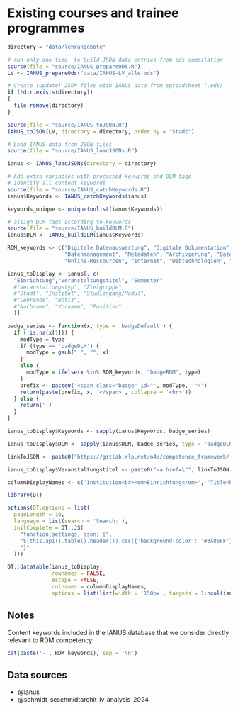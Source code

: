 # Existing courses and trainee programmes

```r
directory = "data/lehrangebote"
```

```r
# run only one time, to build JSON data entries from ods compilation
source(file = "source/IANUS_prepareODS.R")
LV <- IANUS_prepareOds("data/IANUS-LV_alle.ods")

# Create (update) JSON files with IANUS data from spreadsheet (.ods)
if (!dir.exists(directory))
{
  file.remove(directory)
}

source(file = "source/IANUS_toJSON.R")
IANUS_toJSON(LV, directory = directory, order.by = "Stadt")
```

```r
# Load IANUS data from JSON files
source(file = "source/IANUS_loadJSONs.R")

ianus <- IANUS_loadJSONs(directory = directory)
```

```r
# Add extra variables with processed keywords and DLM tags
# identify all content keywords
source(file = "source/IANUS_catchKeywords.R")
ianus$Keywords <- IANUS_catchKeywords(ianus)

keywords_unique <- unique(unlist(ianus$Keywords))

# assign DLM tags according to keywords
source(file = "source/IANUS_buildDLM.R")
ianus$DLM <- IANUS_buildDLM(ianus$Keywords)
```


```r
RDM_keywords <- c("Digitale Datenauswertung", "Digitale Dokumentation", "Datenbanken", 
                  "Datenmanagement", "Metadaten", "Archivierung", "Datenkuratierung",
                  "Online-Ressourcen", "Internet", "Webtechnologien", "Web-Kartierung", "Ausgrabungsdokumentation")
```

```r
ianus_toDisplay <- ianus[, c(
  "Einrichtung","Veranstaltungstitel", "Semester" 
  #"Veranstaltungstyp", "Zielgruppe", 
  #"Stadt", "Institut", "Studiengang/Modul",
  #"Lehrende", "Notiz",
  #"Nachname", "Vorname", "Position"
  )]

badge_series <- function(x, type = 'badgeDefault') {
  if (!is.na(x[1])) {
    modType = type
    if (type == 'badgeDLM') {
      modType = gsub(" ", "", x)
    }
    else {
      modType = ifelse(x %in% RDM_keywords, "badgeRDM", type)
    }
    prefix <- paste0('<span class="badge" id="', modType, '">')
    return(paste(prefix, x, '</span>', collapse = '<br>'))
  } else {
    return('')
  }
}

ianus_toDisplay$Keywords <- sapply(ianus$Keywords, badge_series)

ianus_toDisplay$DLM <- sapply(ianus$DLM, badge_series, type = 'badgeDLM')

linkToJSON <- paste0("https://gitlab.rlp.net/n4o/competence_framework/-/tree/main/", directory, "/", ianus$Stadt, "/", ianus$id, ".json")

ianus_toDisplay$Veranstaltungstitel <- paste0("<a href=\"", linkToJSON, "\">", ianus_toDisplay$Veranstaltungstitel, "</a>")

columnDisplayNames <- c('Institution<br><em>Einrichtung</em>', "Title<br><em>Veranstaltungstitel</em>", "Semester", 'Content keywords<br><em>Inhalt</em>', 'Data Lifecycle<br>Management tags')
```

```r
library(DT)

options(DT.options = list(
  pageLength = 10, 
  language = list(search = 'Search:'), 
  initComplete = DT::JS(
    "function(settings, json) {",
    "$(this.api().table().header()).css({'background-color': '#3A86FF'});",
    "}"
  )))

DT::datatable(ianus_toDisplay, 
              rownames = FALSE, 
              escape = FALSE, 
              colnames = columnDisplayNames, 
              options = list(list(width = '150px', targets = 1:ncol(ianus_toDisplay))))
```

## Notes

Content keywords included in the IANUS database that we consider directly relevant to RDM competency:

```r
cat(paste('-', RDM_keywords), sep = '\n')
```

## Data sources

- @ianus
- @schmidt_scschmidtarchit-lv_analysis_2024
